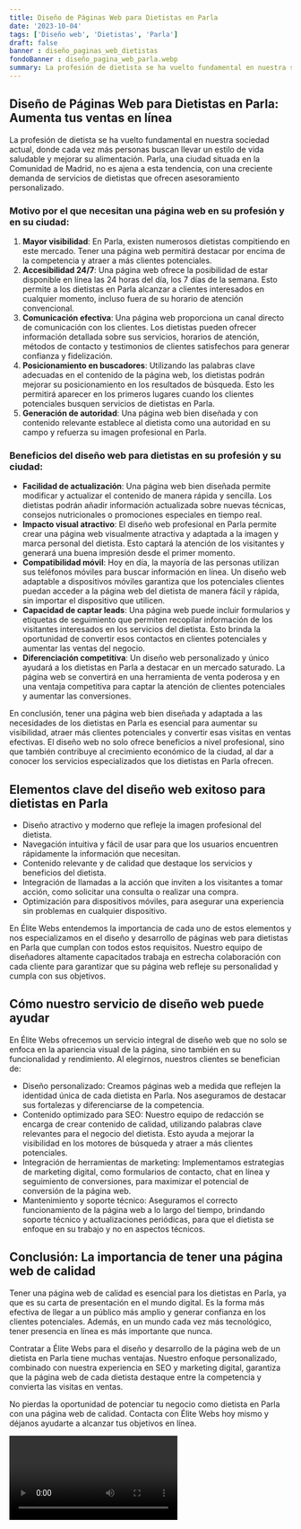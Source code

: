 ```yaml
---
title: Diseño de Páginas Web para Dietistas en Parla
date: '2023-10-04'
tags: ['Diseño web', 'Dietistas', 'Parla']
draft: false
banner : diseño_paginas_web_dietistas
fondoBanner : diseño_pagina_web_parla.webp
summary: La profesión de dietista se ha vuelto fundamental en nuestra sociedad actual, donde cada vez más personas buscan llevar un estilo de vida saludable y mejorar su alimentación. Parla, una ciudad situada en la Comunidad de Madrid, no es ajena a esta tendencia, con una creciente demanda de servicios de dietistas que ofrecen asesoramiento personalizado. 
---
```


## Diseño de Páginas Web para Dietistas en Parla: Aumenta tus ventas en línea

La profesión de dietista se ha vuelto fundamental en nuestra sociedad actual, donde cada vez más personas buscan llevar un estilo de vida saludable y mejorar su alimentación. Parla, una ciudad situada en la Comunidad de Madrid, no es ajena a esta tendencia, con una creciente demanda de servicios de dietistas que ofrecen asesoramiento personalizado. 

### Motivo por el que necesitan una página web en su profesión y en su ciudad:

1. **Mayor visibilidad**: En Parla, existen numerosos dietistas compitiendo en este mercado. Tener una página web permitirá destacar por encima de la competencia y atraer a más clientes potenciales.
2. **Accesibilidad 24/7**: Una página web ofrece la posibilidad de estar disponible en línea las 24 horas del día, los 7 días de la semana. Esto permite a los dietistas en Parla alcanzar a clientes interesados en cualquier momento, incluso fuera de su horario de atención convencional.
3. **Comunicación efectiva**: Una página web proporciona un canal directo de comunicación con los clientes. Los dietistas pueden ofrecer información detallada sobre sus servicios, horarios de atención, métodos de contacto y testimonios de clientes satisfechos para generar confianza y fidelización.
4. **Posicionamiento en buscadores**: Utilizando las palabras clave adecuadas en el contenido de la página web, los dietistas podrán mejorar su posicionamiento en los resultados de búsqueda. Esto les permitirá aparecer en los primeros lugares cuando los clientes potenciales busquen servicios de dietistas en Parla.
5. **Generación de autoridad**: Una página web bien diseñada y con contenido relevante establece al dietista como una autoridad en su campo y refuerza su imagen profesional en Parla.

### Beneficios del diseño web para dietistas en su profesión y su ciudad:

- **Facilidad de actualización**: Una página web bien diseñada permite modificar y actualizar el contenido de manera rápida y sencilla. Los dietistas podrán añadir información actualizada sobre nuevas técnicas, consejos nutricionales o promociones especiales en tiempo real.
- **Impacto visual atractivo**: El diseño web profesional en Parla permite crear una página web visualmente atractiva y adaptada a la imagen y marca personal del dietista. Esto captará la atención de los visitantes y generará una buena impresión desde el primer momento.
- **Compatibilidad móvil**: Hoy en día, la mayoría de las personas utilizan sus teléfonos móviles para buscar información en línea. Un diseño web adaptable a dispositivos móviles garantiza que los potenciales clientes puedan acceder a la página web del dietista de manera fácil y rápida, sin importar el dispositivo que utilicen.
- **Capacidad de captar leads**: Una página web puede incluir formularios y etiquetas de seguimiento que permiten recopilar información de los visitantes interesados en los servicios del dietista. Esto brinda la oportunidad de convertir esos contactos en clientes potenciales y aumentar las ventas del negocio.
- **Diferenciación competitiva**: Un diseño web personalizado y único ayudará a los dietistas en Parla a destacar en un mercado saturado. La página web se convertirá en una herramienta de venta poderosa y en una ventaja competitiva para captar la atención de clientes potenciales y aumentar las conversiones.

En conclusión, tener una página web bien diseñada y adaptada a las necesidades de los dietistas en Parla es esencial para aumentar su visibilidad, atraer más clientes potenciales y convertir esas visitas en ventas efectivas. El diseño web no solo ofrece beneficios a nivel profesional, sino que también contribuye al crecimiento económico de la ciudad, al dar a conocer los servicios especializados que los dietistas en Parla ofrecen.

<GifSeo />

<Cta />

## Elementos clave del diseño web exitoso para dietistas en Parla 
- Diseño atractivo y moderno que refleje la imagen profesional del dietista.
- Navegación intuitiva y fácil de usar para que los usuarios encuentren rápidamente la información que necesitan.
- Contenido relevante y de calidad que destaque los servicios y beneficios del dietista.
- Integración de llamadas a la acción que inviten a los visitantes a tomar acción, como solicitar una consulta o realizar una compra.
- Optimización para dispositivos móviles, para asegurar una experiencia sin problemas en cualquier dispositivo.

En Élite Webs entendemos la importancia de cada uno de estos elementos y nos especializamos en el diseño y desarrollo de páginas web para dietistas en Parla que cumplan con todos estos requisitos. Nuestro equipo de diseñadores altamente capacitados trabaja en estrecha colaboración con cada cliente para garantizar que su página web refleje su personalidad y cumpla con sus objetivos.

## Cómo nuestro servicio de diseño web puede ayudar
En Élite Webs ofrecemos un servicio integral de diseño web que no solo se enfoca en la apariencia visual de la página, sino también en su funcionalidad y rendimiento. Al elegirnos, nuestros clientes se benefician de:
- Diseño personalizado: Creamos páginas web a medida que reflejen la identidad única de cada dietista en Parla. Nos aseguramos de destacar sus fortalezas y diferenciarse de la competencia.
- Contenido optimizado para SEO: Nuestro equipo de redacción se encarga de crear contenido de calidad, utilizando palabras clave relevantes para el negocio del dietista. Esto ayuda a mejorar la visibilidad en los motores de búsqueda y atraer a más clientes potenciales.
- Integración de herramientas de marketing: Implementamos estrategias de marketing digital, como formularios de contacto, chat en línea y seguimiento de conversiones, para maximizar el potencial de conversión de la página web.
- Mantenimiento y soporte técnico: Aseguramos el correcto funcionamiento de la página web a lo largo del tiempo, brindando soporte técnico y actualizaciones periódicas, para que el dietista se enfoque en su trabajo y no en aspectos técnicos.

## Conclusión: La importancia de tener una página web de calidad
Tener una página web de calidad es esencial para los dietistas en Parla, ya que es su carta de presentación en el mundo digital. Es la forma más efectiva de llegar a un público más amplio y generar confianza en los clientes potenciales. Además, en un mundo cada vez más tecnológico, tener presencia en línea es más importante que nunca.

Contratar a Élite Webs para el diseño y desarrollo de la página web de un dietista en Parla tiene muchas ventajas. Nuestro enfoque personalizado, combinado con nuestra experiencia en SEO y marketing digital, garantiza que la página web de cada dietista destaque entre la competencia y convierta las visitas en ventas.

No pierdas la oportunidad de potenciar tu negocio como dietista en Parla con una página web de calidad. Contacta con Élite Webs hoy mismo y déjanos ayudarte a alcanzar tus objetivos en línea.

<Video />

<CtaBot job='Dietistas' city='Parla'/>

<Gmaps query='Parla+españa+maps' />